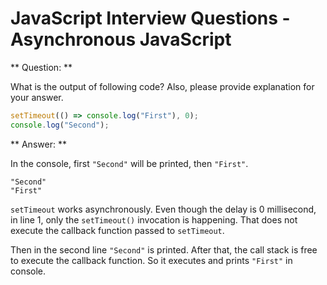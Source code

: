 

<Layout>
<SEO title="JavaScript Interview Questions - Asynchronous JavaScript" />
<JSLayout>

# JavaScript Interview Questions - Asynchronous JavaScript

** Question: **

What is the output of following code? Also, please provide explanation for your answer.

```javascript
setTimeout(() => console.log("First"), 0);
console.log("Second");
```

** Answer: **

In the console, first `"Second"` will be printed, then `"First"`.

```
"Second"
"First"
```

`setTimeout` works asynchronously. Even though the delay is 0 millisecond, in line 1, only the `setTimeout()` invocation is happening. That does not execute the callback function passed to `setTimeout`.

Then in the second line `"Second"` is printed. After that, the call stack is free to execute the callback function. So it executes and prints `"First"` in console.

</JSLayout>
</Layout>
